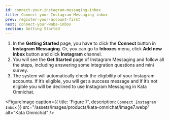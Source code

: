 ```yaml
---
id: connect-your-instagram-messaging-inbox
title: Connect your Instagram Messaging inbox
prev: register-your-account-first
next: connect-your-waba-inbox
section: Getting Started
---
```


1. In the **Getting Started** page, you have to click the **Connect** button in **Instagram Messaging**. Or, you can go to **Inboxes** menu, click **Add new inbox** button and click **Instagram** channel.
2. You will see the **Get Started** page of Instagram Messaging and follow all the steps, including answering some integration questions and mini survey.
3. The system will automatically check the eligibility of your Instagram accounts. If it’s eligible, you will get a success message and if it’s not eligible you will be declined to use Instagram Messaging in Kata Omnichat.

<FigureImage
  caption={{ title: 'Figure 7', description: `Connect Instagram Inbox` }}
  src="/assets/images/products/kata-omnichat/image7.webp"
  alt="Kata Omnichat"
/>
